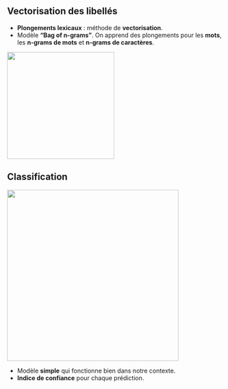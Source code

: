 ## Vectorisation des libellés

- [**Plongements lexicaux**]{.orange} : méthode de [**vectorisation**]{.blue2}.
- Modèle [**"Bag of n-grams"**]{.orange}. On apprend des plongements pour les [**mots**]{.blue2}, les [**n-grams de mots**]{.blue2} et [**n-grams de caractères**]{.blue2}.

![](img/n-grams.png){height="250" fig-align="center"}

## Classification

![](img/fastText_desc_ape.png){height="400" fig-align="center"}

- Modèle [**simple**]{.orange} qui fonctionne bien dans notre contexte.
- [**Indice de confiance**]{.orange} pour chaque prédiction.
